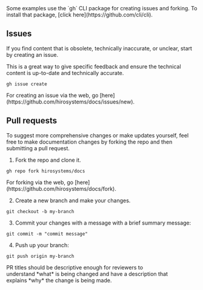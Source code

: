 <Callout title="Info">
Some examples use the `gh` CLI package for creating issues and forking. To install that package, [click here](https://github.com/cli/cli).
</Callout>

## Issues

If you find content that is obsolete, technically inaccurate, or unclear, start by creating an issue.

This is a great way to give specific feedback and ensure the technical content is up-to-date and technically accurate.

```console title="Terminal"
gh issue create
```

<Callout>
For creating an issue via the web, go [here](https://github.com/hirosystems/docs/issues/new).
</Callout>

## Pull requests

To suggest more comprehensive changes or make updates yourself, feel free to make documentation changes by forking the repo and then submitting a pull request.

1. Fork the repo and clone it.

```console title="Terminal"
gh repo fork hirosystems/docs
```

<Callout>
For forking via the web, go [here](https://github.com/hirosystems/docs/fork).
</Callout>

2. Create a new branch and make your changes.

```console title="Terminal"
git checkout -b my-branch
```

3. Commit your changes with a message with a brief summary message:

```console title="Terminal"
git commit -m "commit message"
```

4. Push up your branch:

```console title="Terminal"
git push origin my-branch
```

<Callout title="Info">
PR titles should be descriptive enough for reviewers to understand *what* is being changed and have a description that explains *why* the change is being made.
</Callout>
